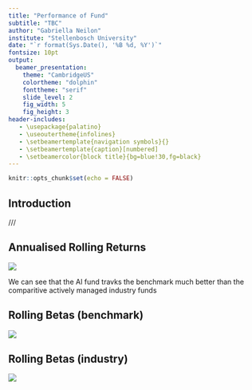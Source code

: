```yaml
---
title: "Performance of Fund"
subtitle: "TBC"
author: "Gabriella Neilon"
institute: "Stellenbosch University"
date: "`r format(Sys.Date(), '%B %d, %Y')`"
fontsize: 10pt
output: 
  beamer_presentation:
    theme: "CambridgeUS"
    colortheme: "dolphin"
    fonttheme: "serif"
    slide_level: 2
    fig_width: 5
    fig_height: 3
header-includes:
   - \usepackage{palatino}
   - \useoutertheme{infolines}
   - \setbeamertemplate{navigation symbols}{}
   - \setbeamertemplate{caption}[numbered]
   - \setbeamercolor{block title}{bg=blue!30,fg=black}
---
```


```r
knitr::opts_chunk$set(echo = FALSE)
```

## Introduction

///

## Annualised Rolling Returns

![](Figures/g_finplot.png)

We can see that the AI fund travks the benchmark much better than the comparitive actively managed industry funds

## Rolling Betas (benchmark)

![](Figures/rolling_bm.png)

## Rolling Betas (industry)

![](Figures/rolling_industry.png)

